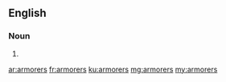 ==English==

===Noun===
{{head|en|noun plural form}}

# {{plural of|armorer|lang=en}}

[[ar:armorers]]
[[fr:armorers]]
[[ku:armorers]]
[[mg:armorers]]
[[my:armorers]]